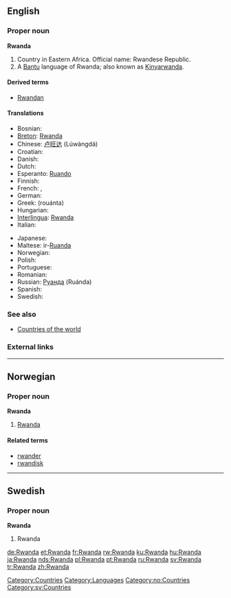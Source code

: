 ==English==

===Proper noun===
{{wikipedia}}
'''Rwanda'''

# Country in Eastern Africa. Official name: Rwandese Republic.
# A [[Bantu]] language of Rwanda; also known as [[Kinyarwanda]].

====Derived terms====
*[[Rwandan]]

====Translations====
{{top}}
*Bosnian: {{t-|bs|Ruanda|f}}
*[[Breton]]: [[Rwanda#Breton|Rwanda]]
*Chinese: [[卢旺达]] (Lúwàngdá)
*Croatian: {{t-|hr|Ruanda|f}}
* Danish: {{t-|da|Rwanda}}
* Dutch: {{t-|nl|Rwanda}}
*Esperanto: [[Ruando]]
* Finnish: {{t+|fi|Ruanda}}
* French: {{t+|fr|Ruanda|m}}, {{t+|fr|Rwanda|m}}
* German: {{t+|de|Ruanda}}
*Greek: {{t|el|Ρουάντα|f|}} (rouánta)
* Hungarian: {{t+|hu|Ruanda}}
*[[Interlingua]]: [[Rwanda#Interlingua|Rwanda]]
* Italian: {{t-|it|Ruanda}}
{{mid}}
* Japanese: {{t+|ja|ルワンダ|tr=ruwanda}}
*Maltese: ir-[[Ruanda]]
* Norwegian: {{t-|no|Rwanda}}
* Polish: {{t-|pl|Ruanda}}
* Portuguese: {{t+|pt|Ruanda}}
* Romanian: {{t-|ro|Ruanda|f}}
*Russian: [[Руанда]] (Ruánda)
* Spanish: {{t+|es|Ruanda}}
* Swedish: {{t+|sv|Rwanda}}
{{bottom}}

===See also===
* [[Countries of the world]]

===External links===
{{ethnologue|code=kin}}

[[Category:Countries]]
[[Category:Languages]]

----

==Norwegian==

===Proper noun===
'''Rwanda'''

# [[#English|Rwanda]]

====Related terms====
*[[rwander]]
*[[rwandisk]]

[[Category:no:Countries]]

----

==Swedish==

===Proper noun===
'''Rwanda'''

# Rwanda

[[Category:sv:Countries]]

[[de:Rwanda]]
[[et:Rwanda]]
[[fr:Rwanda]]
[[rw:Rwanda]]
[[ku:Rwanda]]
[[hu:Rwanda]]
[[ja:Rwanda]]
[[nds:Rwanda]]
[[pl:Rwanda]]
[[pt:Rwanda]]
[[ru:Rwanda]]
[[sv:Rwanda]]
[[tr:Rwanda]]
[[zh:Rwanda]]